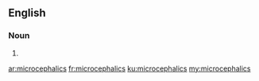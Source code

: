 ==English==

===Noun===
{{head|en}}

# {{plural of|microcephalic}}

[[ar:microcephalics]]
[[fr:microcephalics]]
[[ku:microcephalics]]
[[my:microcephalics]]